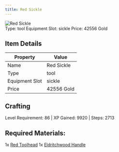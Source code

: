 ```yaml
---
title: Red Sickle
---
```


<div className="flex items-start gap-6 mb-8">
  <div className="flex-shrink-0">
    <img src="/assets/resources/smithing/red_sickle.png" alt="Red Sickle" className="w-24 h-24 border rounded-lg" />
  </div>
  <div className="flex-1">
    <div className="space-y-2">
            <div className="flex flex-wrap gap-4 text-sm">
        <span className="px-2 py-1 bg-green-100 dark:bg-green-900 rounded-md">
          Type: tool
        </span>
        <span className="px-2 py-1 bg-purple-100 dark:bg-purple-900 rounded-md">
          Equipment Slot: sickle
        </span>
        <span className="px-2 py-1 bg-yellow-100 dark:bg-yellow-900 rounded-md">
          Price: 42556 Gold
        </span>
      </div>
    </div>
  </div>
</div>

## Item Details
| Property | Value |
|----------|-------|
| Name | Red Sickle |
| Type | tool |
| Equipment Slot | sickle |
| Price | 42556 Gold |

## Crafting
Level Requirement: 86 | XP Gained: 9920 | Steps: 2713

## Required Materials:
1x [Red Toolhead](/docs/resources/individual/red_toolhead)
1x [Eldritchwood Handle](/docs/resources/individual/eldritchwood_handle)

